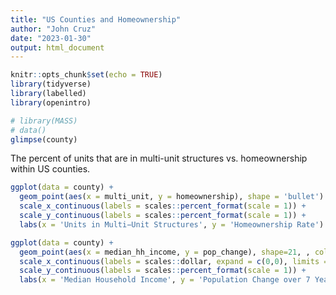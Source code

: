 ```yaml
---
title: "US Counties and Homeownership"
author: "John Cruz"
date: "2023-01-30"
output: html_document
---
```


```r
knitr::opts_chunk$set(echo = TRUE)
library(tidyverse)
library(labelled)
library(openintro)
```

```r
# library(MASS)
# data()
glimpse(county)
```

The percent of units that are in multi-unit structures vs. homeownership within US counties.
```r
ggplot(data = county) +
  geom_point(aes(x = multi_unit, y = homeownership), shape = 'bullet') + 
  scale_x_continuous(labels = scales::percent_format(scale = 1)) +
  scale_y_continuous(labels = scales::percent_format(scale = 1)) + 
  labs(x = 'Units in Multi−Unit Structures', y = 'Homeownership Rate')
```

```r
ggplot(data = county) +
  geom_point(aes(x = median_hh_income, y = pop_change), shape=21, , colour = 'darkslategray3', fill = 'black', size = 2) + 
  scale_x_continuous(labels = scales::dollar, expand = c(0,0), limits = c(0, NA)) + 
  scale_y_continuous(labels = scales::percent_format(scale = 1)) + 
  labs(x = 'Median Household Income', y = 'Population Change over 7 Years')
```